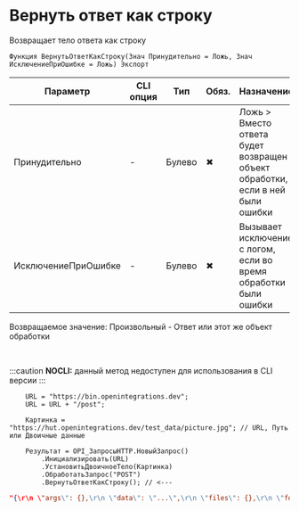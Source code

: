 ﻿---
sidebar_position: 4
description: Вернуть ответ как строку  и другие функции для работы с HTTP-клиент в Открытом пакете интеграций - бесплатной open-source библиотеке интеграций для 1С:Предприятие 8, OneScript и CLI
keywords: [1C, 1С, 1С:Предприятие, 1С:Предприятие 8.3, API, Интеграция, Сервисы, Обмен, OneScript, CLI, HTTP-клиент]
---


# Вернуть ответ как строку 
 Возвращает тело ответа как строку



`Функция ВернутьОтветКакСтроку(Знач Принудительно = Ложь, Знач ИсключениеПриОшибке = Ложь) Экспорт`

  | Параметр | CLI опция | Тип | Обяз. | Назначение |
  |-|-|-|-|-|
  | Принудительно | - | Булево | &#x2716; | Ложь > Вместо ответа будет возвращен объект обработки, если в ней были ошибки |
  | ИсключениеПриОшибке | - | Булево | &#x2716; | Вызывает исключение с логом, если во время обработки были ошибки |

  
  Возвращаемое значение:   Произвольный -  Ответ или этот же объект обработки

<br/>


:::caution
**NOCLI:** данный метод недоступен для использования в CLI версии
:::
<br/>


```bsl title="Пример использования для 1С:Предприятие/OneScript"
    URL = "https://bin.openintegrations.dev";
    URL = URL + "/post";

    Картинка = "https://hut.openintegrations.dev/test_data/picture.jpg"; // URL, Путь или Двоичные данные

    Результат = OPI_ЗапросыHTTP.НовыйЗапрос()
        .Инициализировать(URL)
        .УстановитьДвоичноеТело(Картинка)
        .ОбработатьЗапрос("POST")
        .ВернутьОтветКакСтроку(); // <---
```
    



```json title="Результат"
"{\r\n \"args\": {},\r\n \"data\": \"...\",\r\n \"files\": {},\r\n \"form\": {},\r\n \"headers\": {\r\n  \"Accept\": \"*/*\",\r\n  \"Accept-Charset\": \"utf-8\",\r\n  \"Accept-Encoding\": \"gzip\",\r\n  \"Connection\": \"Keep-Alive\",\r\n  \"Content-Length\": \"2114023\",\r\n  \"Content-Type\": \"application/octet-stream\",\r\n  \"Host\": \"localhost:2424\",\r\n  \"Max-Forwards\": \"10\",\r\n  \"User-Agent\": \"1Script v$2.0.0.0\",\r\n  \"X-Arr-Log-Id\": \"0eeb9bfc-dc1c-424b-a3ac-670db378a10f\",\r\n  \"X-Arr-Ssl\": \"2048|256|C=BE, O=GlobalSign nv-sa, CN=GlobalSign GCC R6 AlphaSSL CA 2025|CN=*.openintegrations.dev\",\r\n  \"X-Forwarded-Host\": \"bin.openintegrations.dev\",\r\n  \"X-Original-Url\": \"/post\"\r\n },\r\n \"json\": null,\r\n \"origin\": \"***\",\r\n \"url\": \"https://bin.openintegrations.dev/post\"\r\n}"
```
